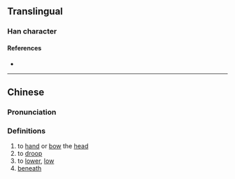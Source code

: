 {{character info}}
==Translingual==

===Han character===
{{Han char|rn=9|rad=人|as=14|sn=16|four=|canj=OVFB|ids=⿰亻綿}}

====References====
* {{Han ref|kx=0119.250|hdz=10232.100|uh=3499|ud=13465}}

----

==Chinese==
{{zh-forms}}

===Pronunciation===
{{zh-pron
|m=mián
|c=min4,min6
|mc=
|oc=
|ma=
|cat=v,prep
}}

===Definitions===
{{zh-hanzi}}

# to [[hand]] or [[bow]] the [[head]]
# to [[droop]]
# to [[lower]], [[low]]
# [[beneath]]